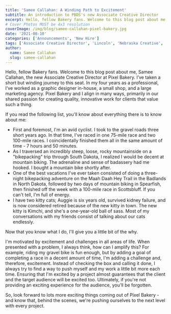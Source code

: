 ```yaml
---
title: 'Samee Callahan: A Winding Path to Excitement'
subtitle: An introduction to PBDS's new Associate Creative Director
excerpt: Hello, fellow Bakery fans. Welcome to this blog post about me, Samee Callahan, the new Associate Creative Director at Pixel Bakery. I’ve taken a short but winding journey to this seat. In my four years as a professional, I’ve worked as a graphic designer in-house, a small shop, and a large marketing agency.
# Cover Photos MUST be 4x3 resolution
coverImage: /img/blog/samee-callahan-pixel-bakery.jpg
date: '2021-08-10'
categories: ['Announcements', 'New Hire']
tags: ['Associate Creative Director', 'Lincoln', 'Nebraska Creative', ' New Hire', 'Samee Callahan']
author:
  name: Samee Callahan
  slug: samee-callahan
---
```


Hello, fellow Bakery fans. Welcome to this blog post about me, Samee Callahan, the new Associate Creative Director at Pixel Bakery. I’ve taken a short but winding journey to this seat. In my four years as a professional, I’ve worked as a graphic designer in-house, a small shop, and a large marketing agency. Pixel Bakery and I align in many ways, primarily in our shared passion for creating quality, innovative work for clients that value such a thing.

If you read the following list, you'll know about everything there is to know about me:

- First and foremost, I'm an avid cyclist. I took to the gravel roads three short years ago. In that time, I've raced in one 75-mile race and two 100-mile races. I coincidentally finished them all in the same amount of time - 7 hours and 50 minutes.
- As I traversed an incredibly steep, loose, rocky mountainside on a "bikepacking" trip through South Dakota, I realized I would be decent at mountain biking. The adrenaline and sense of badassery had me hooked. I bought a mountain bike shortly after.
- One of the best vacations I've ever taken consisted of doing a three-night bikepacking adventure on the Maah Daah Hey Trail in the Badlands in North Dakota, followed by two days of mountain biking in Spearfish, then finished off the week with a 100-mile race in Scottsbluff. If you can't tell, I'm full of energy.
- I have two kitty cats; Auggie is six years old, survived kidney failure, and is now considered retired because of the new kitty in town. The new kitty is Kimchi, and she's a one-year-old ball of sass. Most of my conversations with my friends consist of talking about our cats endlessly.

Now that you know what I do, I'll give you a little bit of the why.

I'm motivated by excitement and challenges in all areas of life. When presented with a problem, I always think, how can I amplify this? For example, riding my gravel bike is fun enough, but by adding a goal of completing a race in a decent amount of time, I'm adding a challenge and, therefore, excitement. Instead of checking the box and calling it done, I always try to find a way to push myself and my work a little bit more each time. Ensuring that I'm excited by a project almost guarantees that the client and the target audience will be excited too. Ultimately, if you're not providing an exciting experience for the audience, you'll be forgotten.

So, look forward to lots more exciting things coming out of Pixel Bakery - and know that, behind the scenes, we're pushing ourselves to the next level with every project.
